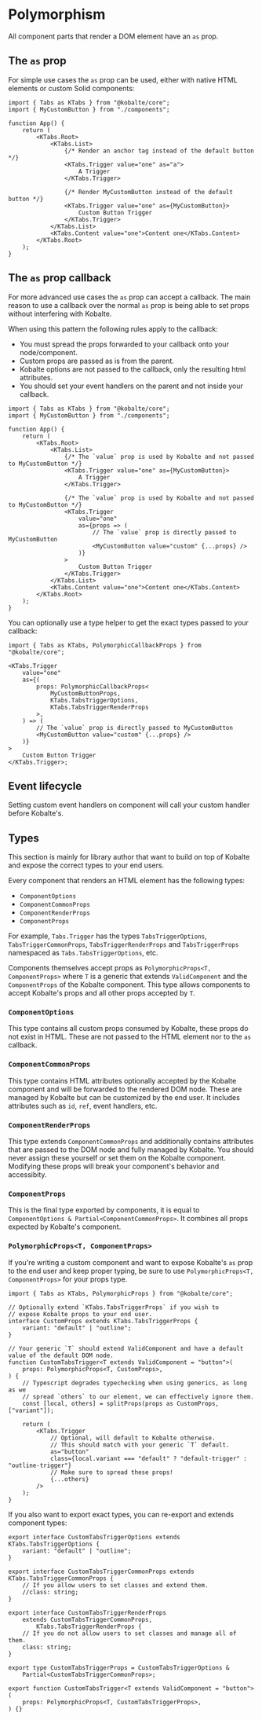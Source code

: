 # Polymorphism

All component parts that render a DOM element have an `as` prop.

## The `as` prop

For simple use cases the `as` prop can be used, either with native HTML elements or custom Solid components:

```tsx {8, 13}
import { Tabs as KTabs } from "@kobalte/core";
import { MyCustomButton } from "./components";

function App() {
	return (
		<KTabs.Root>
			<KTabs.List>
				{/* Render an anchor tag instead of the default button */}
				<KTabs.Trigger value="one" as="a">
					A Trigger
				</KTabs.Trigger>

				{/* Render MyCustomButton instead of the default button */}
				<KTabs.Trigger value="one" as={MyCustomButton}>
					Custom Button Trigger
				</KTabs.Trigger>
			</KTabs.List>
			<KTabs.Content value="one">Content one</KTabs.Content>
		</KTabs.Root>
	);
}
```

## The `as` prop callback

For more advanced use cases the `as` prop can accept a callback.
The main reason to use a callback over the normal `as` prop is being able to set props without interfering with Kobalte.

When using this pattern the following rules apply to the callback:

- You must spread the props forwarded to your callback onto your node/component.
- Custom props are passed as is from the parent.
- Kobalte options are not passed to the callback, only the resulting html attributes.
- You should set your event handlers on the parent and not inside your callback.

```tsx {15}
import { Tabs as KTabs } from "@kobalte/core";
import { MyCustomButton } from "./components";

function App() {
	return (
		<KTabs.Root>
			<KTabs.List>
				{/* The `value` prop is used by Kobalte and not passed to MyCustomButton */}
				<KTabs.Trigger value="one" as={MyCustomButton}>
					A Trigger
				</KTabs.Trigger>

				{/* The `value` prop is used by Kobalte and not passed to MyCustomButton */}
				<KTabs.Trigger
					value="one"
					as={props => (
						// The `value` prop is directly passed to MyCustomButton
						<MyCustomButton value="custom" {...props} />
					)}
				>
					Custom Button Trigger
				</KTabs.Trigger>
			</KTabs.List>
			<KTabs.Content value="one">Content one</KTabs.Content>
		</KTabs.Root>
	);
}
```

You can optionally use a type helper to get the exact types passed to your callback:

```tsx {4}
import { Tabs as KTabs, PolymorphicCallbackProps } from "@kobalte/core";

<KTabs.Trigger
	value="one"
	as={(
		props: PolymorphicCallbackProps<
			MyCustomButtonProps,
			KTabs.TabsTriggerOptions,
			KTabs.TabsTriggerRenderProps
		>,
	) => (
		// The `value` prop is directly passed to MyCustomButton
		<MyCustomButton value="custom" {...props} />
	)}
>
	Custom Button Trigger
</KTabs.Trigger>;
```

## Event lifecycle

Setting custom event handlers on component will call your custom handler before Kobalte's.

## Types

This section is mainly for library author that want to build on top of Kobalte and expose the correct types
to your end users.

Every component that renders an HTML element has the following types:

- `ComponentOptions`
- `ComponentCommonProps`
- `ComponentRenderProps`
- `ComponentProps`

For example, `Tabs.Trigger` has the types `TabsTriggerOptions`, `TabsTriggerCommonProps`,
`TabsTriggerRenderProps` and `TabsTriggerProps` namespaced as `Tabs.TabsTriggerOptions`, etc.

Components themselves accept props as `PolymorphicProps<T, ComponentProps>` where `T` is a generic
that extends `ValidComponent` and the `ComponentProps` of the Kobalte component.
This type allows components to accept Kobalte's props and all other props accepted by `T`.

### `ComponentOptions`

This type contains all custom props consumed by Kobalte, these props do not exist in HTML.
These are not passed to the HTML element nor to the `as` callback.

### `ComponentCommonProps`

This type contains HTML attributes optionally accepted by the Kobalte component and will
be forwarded to the rendered DOM node. These are managed by Kobalte but can be customized by the end
user. It includes attributes such as `id`, `ref`, event handlers, etc.

### `ComponentRenderProps`

This type extends `ComponentCommonProps` and additionally contains attributes that are passed
to the DOM node and fully managed by Kobalte. You should never assign these yourself or set them on
the Kobalte component. Modifying these props will break your component's behavior and accessibity.

### `ComponentProps`

This is the final type exported by components, it is equal to `ComponentOptions & Partial<ComponentCommonProps>`.
It combines all props expected by Kobalte's component.

### `PolymorphicProps<T, ComponentProps>`

If you're writing a custom component and want to expose Kobalte's `as` prop to the end user
and keep proper typing, be sure to use `PolymorphicProps<T, ComponentProps>` for your props type.

```tsx
import { Tabs as KTabs, PolymorphicProps } from "@kobalte/core";

// Optionally extend `KTabs.TabsTriggerProps` if you wish to
// expose Kobalte props to your end user.
interface CustomProps extends KTabs.TabsTriggerProps {
	variant: "default" | "outline";
}

// Your generic `T` should extend ValidComponent and have a default value of the default DOM node.
function CustomTabsTrigger<T extends ValidComponent = "button">(
	props: PolymorphicProps<T, CustomProps>,
) {
	// Typescript degrades typechecking when using generics, as long as we
	// spread `others` to our element, we can effectively ignore them.
	const [local, others] = splitProps(props as CustomProps, ["variant"]);

	return (
		<KTabs.Trigger
			// Optional, will default to Kobalte otherwise.
			// This should match with your generic `T` default.
			as="button"
			class={local.variant === "default" ? "default-trigger" : "outline-trigger"}
			// Make sure to spread these props!
			{...others}
		/>
	);
}
```

If you also want to export exact types, you can re-export and extends component types:

```tsx
export interface CustomTabsTriggerOptions extends KTabs.TabsTriggerOptions {
	variant: "default" | "outline";
}

export interface CustomTabsTriggerCommonProps extends KTabs.TabsTriggerCommonProps {
	// If you allow users to set classes and extend them.
	//class: string;
}

export interface CustomTabsTriggerRenderProps
	extends CustomTabsTriggerCommonProps,
		KTabs.TabsTriggerRenderProps {
	// If you do not allow users to set classes and manage all of them.
	class: string;
}

export type CustomTabsTriggerProps = CustomTabsTriggerOptions &
	Partial<CustomTabsTriggerCommonProps>;

export function CustomTabsTrigger<T extends ValidComponent = "button">(
	props: PolymorphicProps<T, CustomTabsTriggerProps>,
) {}
```
